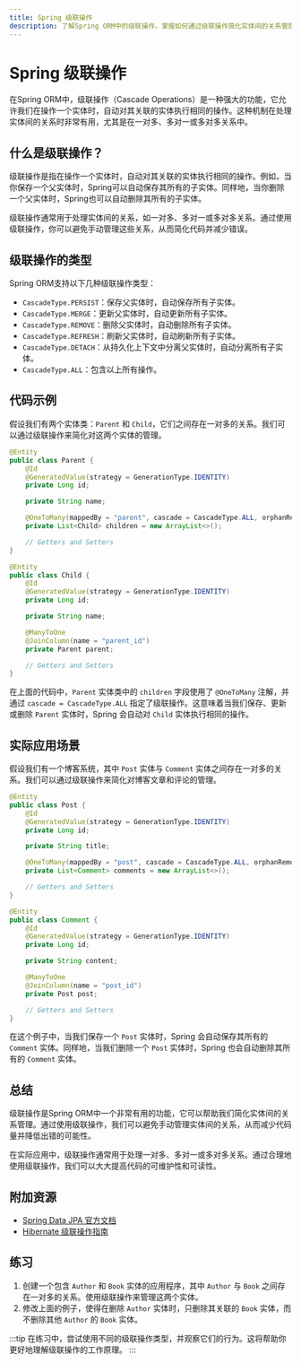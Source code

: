 ```yaml
---
title: Spring 级联操作
description: 了解Spring ORM中的级联操作，掌握如何通过级联操作简化实体间的关系管理。
---
```


# Spring 级联操作

在Spring ORM中，级联操作（Cascade Operations）是一种强大的功能，它允许我们在操作一个实体时，自动对其关联的实体执行相同的操作。这种机制在处理实体间的关系时非常有用，尤其是在一对多、多对一或多对多关系中。

## 什么是级联操作？

级联操作是指在操作一个实体时，自动对其关联的实体执行相同的操作。例如，当你保存一个父实体时，Spring可以自动保存其所有的子实体。同样地，当你删除一个父实体时，Spring也可以自动删除其所有的子实体。

级联操作通常用于处理实体间的关系，如一对多、多对一或多对多关系。通过使用级联操作，你可以避免手动管理这些关系，从而简化代码并减少错误。

## 级联操作的类型

Spring ORM支持以下几种级联操作类型：

- `CascadeType.PERSIST`：保存父实体时，自动保存所有子实体。
- `CascadeType.MERGE`：更新父实体时，自动更新所有子实体。
- `CascadeType.REMOVE`：删除父实体时，自动删除所有子实体。
- `CascadeType.REFRESH`：刷新父实体时，自动刷新所有子实体。
- `CascadeType.DETACH`：从持久化上下文中分离父实体时，自动分离所有子实体。
- `CascadeType.ALL`：包含以上所有操作。

## 代码示例

假设我们有两个实体类：`Parent` 和 `Child`，它们之间存在一对多的关系。我们可以通过级联操作来简化对这两个实体的管理。

```java
@Entity
public class Parent {
    @Id
    @GeneratedValue(strategy = GenerationType.IDENTITY)
    private Long id;

    private String name;

    @OneToMany(mappedBy = "parent", cascade = CascadeType.ALL, orphanRemoval = true)
    private List<Child> children = new ArrayList<>();

    // Getters and Setters
}

@Entity
public class Child {
    @Id
    @GeneratedValue(strategy = GenerationType.IDENTITY)
    private Long id;

    private String name;

    @ManyToOne
    @JoinColumn(name = "parent_id")
    private Parent parent;

    // Getters and Setters
}
```

在上面的代码中，`Parent` 实体类中的 `children` 字段使用了 `@OneToMany` 注解，并通过 `cascade = CascadeType.ALL` 指定了级联操作。这意味着当我们保存、更新或删除 `Parent` 实体时，Spring 会自动对 `Child` 实体执行相同的操作。

## 实际应用场景

假设我们有一个博客系统，其中 `Post` 实体与 `Comment` 实体之间存在一对多的关系。我们可以通过级联操作来简化对博客文章和评论的管理。

```java
@Entity
public class Post {
    @Id
    @GeneratedValue(strategy = GenerationType.IDENTITY)
    private Long id;

    private String title;

    @OneToMany(mappedBy = "post", cascade = CascadeType.ALL, orphanRemoval = true)
    private List<Comment> comments = new ArrayList<>();

    // Getters and Setters
}

@Entity
public class Comment {
    @Id
    @GeneratedValue(strategy = GenerationType.IDENTITY)
    private Long id;

    private String content;

    @ManyToOne
    @JoinColumn(name = "post_id")
    private Post post;

    // Getters and Setters
}
```

在这个例子中，当我们保存一个 `Post` 实体时，Spring 会自动保存其所有的 `Comment` 实体。同样地，当我们删除一个 `Post` 实体时，Spring 也会自动删除其所有的 `Comment` 实体。

## 总结

级联操作是Spring ORM中一个非常有用的功能，它可以帮助我们简化实体间的关系管理。通过使用级联操作，我们可以避免手动管理实体间的关系，从而减少代码量并降低出错的可能性。

在实际应用中，级联操作通常用于处理一对多、多对一或多对多关系。通过合理地使用级联操作，我们可以大大提高代码的可维护性和可读性。

## 附加资源

- [Spring Data JPA 官方文档](https://docs.spring.io/spring-data/jpa/docs/current/reference/html/)
- [Hibernate 级联操作指南](https://docs.jboss.org/hibernate/orm/5.4/userguide/html_single/Hibernate_User_Guide.html#cascading)

## 练习

1. 创建一个包含 `Author` 和 `Book` 实体的应用程序，其中 `Author` 与 `Book` 之间存在一对多的关系。使用级联操作来管理这两个实体。
2. 修改上面的例子，使得在删除 `Author` 实体时，只删除其关联的 `Book` 实体，而不删除其他 `Author` 的 `Book` 实体。

:::tip
在练习中，尝试使用不同的级联操作类型，并观察它们的行为。这将帮助你更好地理解级联操作的工作原理。
:::